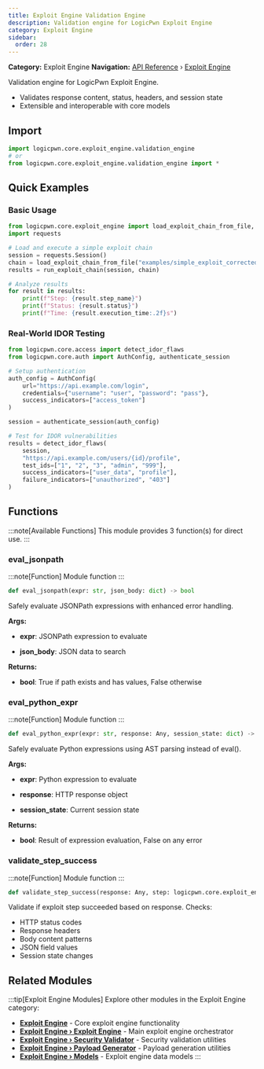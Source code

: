 ```yaml
---
title: Exploit Engine Validation Engine
description: Validation engine for LogicPwn Exploit Engine
category: Exploit Engine
sidebar:
  order: 28
---
```



**Category:** Exploit Engine
**Navigation:** [API Reference](../) › [Exploit Engine](../exploit-engine)

Validation engine for LogicPwn Exploit Engine.
- Validates response content, status, headers, and session state
- Extensible and interoperable with core models

## Import

```python
import logicpwn.core.exploit_engine.validation_engine
# or
from logicpwn.core.exploit_engine.validation_engine import *
```


## Quick Examples

### Basic Usage

```python
from logicpwn.core.exploit_engine import load_exploit_chain_from_file, run_exploit_chain
import requests

# Load and execute a simple exploit chain
session = requests.Session()
chain = load_exploit_chain_from_file("examples/simple_exploit_corrected.yaml")
results = run_exploit_chain(session, chain)

# Analyze results
for result in results:
    print(f"Step: {result.step_name}")
    print(f"Status: {result.status}")
    print(f"Time: {result.execution_time:.2f}s")
```

### Real-World IDOR Testing

```python
from logicpwn.core.access import detect_idor_flaws
from logicpwn.core.auth import AuthConfig, authenticate_session

# Setup authentication
auth_config = AuthConfig(
    url="https://api.example.com/login",
    credentials={"username": "user", "password": "pass"},
    success_indicators=["access_token"]
)

session = authenticate_session(auth_config)

# Test for IDOR vulnerabilities
results = detect_idor_flaws(
    session,
    "https://api.example.com/users/{id}/profile",
    test_ids=["1", "2", "3", "admin", "999"],
    success_indicators=["user_data", "profile"],
    failure_indicators=["unauthorized", "403"]
)
```


## Functions

:::note[Available Functions]
This module provides 3 function(s) for direct use.
:::

### eval_jsonpath

:::note[Function]
Module function
:::

```python
def eval_jsonpath(expr: str, json_body: dict) -> bool
```

Safely evaluate JSONPath expressions with enhanced error handling.

**Args:**
- **expr**: JSONPath expression to evaluate

- **json_body**: JSON data to search

**Returns:**

- **bool**: True if path exists and has values, False otherwise

### eval_python_expr

:::note[Function]
Module function
:::

```python
def eval_python_expr(expr: str, response: Any, session_state: dict) -> bool
```

Safely evaluate Python expressions using AST parsing instead of eval().

**Args:**
- **expr**: Python expression to evaluate

- **response**: HTTP response object

- **session_state**: Current session state

**Returns:**

- **bool**: Result of expression evaluation, False on any error

### validate_step_success

:::note[Function]
Module function
:::

```python
def validate_step_success(response: Any, step: logicpwn.core.exploit_engine.models.ExploitStep, session_state: dict[str, typing.Any]) -> logicpwn.core.exploit_engine.models.ValidationResult
```

Validate if exploit step succeeded based on response.
Checks:
- HTTP status codes
- Response headers
- Body content patterns
- JSON field values
- Session state changes


## Related Modules

:::tip[Exploit Engine Modules]
Explore other modules in the Exploit Engine category:

- **[Exploit Engine](../exploit-engine)** - Core exploit engine functionality
- **[Exploit Engine › Exploit Engine](../exploit-engine/exploit-engine)** - Main exploit engine orchestrator
- **[Exploit Engine › Security Validator](../exploit-engine/security-validator)** - Security validation utilities
- **[Exploit Engine › Payload Generator](../exploit-engine/payload-generator)** - Payload generation utilities
- **[Exploit Engine › Models](../exploit-engine/models)** - Exploit engine data models
:::
